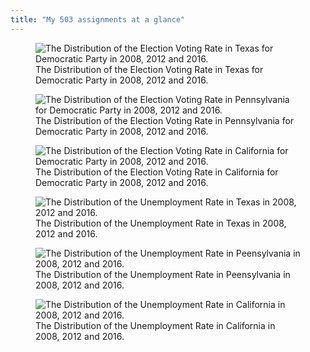 ```yaml
---
title: "My 503 assignments at a glance"
---
```


![The Distribution of the Election Voting Rate in Texas for Democratic Party in 2008, 2012 and 2016.](images/distribution_vote_rate_texas.png)

![The Distribution of the Election Voting Rate in Pennsylvania for Democratic Party in 2008, 2012 and 2016.](images/distribution_vote_rate_penn.png)

![The Distribution of the Election Voting Rate in California for Democratic Party in 2008, 2012 and 2016.](images/distribution_vote_rate_cali.png)

![The Distribution of the Unemployment Rate in Texas in 2008, 2012 and 2016.](images/distribution_unemployment_texas.png)

![The Distribution of the Unemployment Rate in Peensylvania in 2008, 2012 and 2016.](images/distribution_unemployment_cali.png)

![The Distribution of the Unemployment Rate in California in 2008, 2012 and 2016.](images/distribution_unemployment_penn.png)